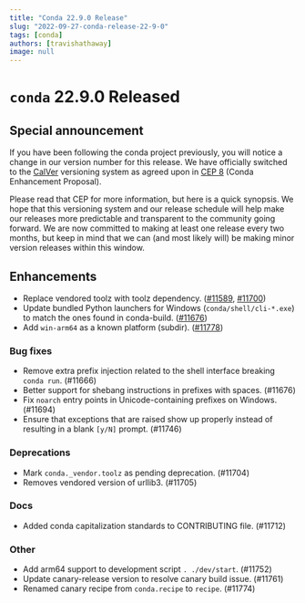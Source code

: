 ```yaml
---
title: "Conda 22.9.0 Release"
slug: "2022-09-27-conda-release-22-9-0"
tags: [conda]
authors: [travishathaway]
image: null
---
```


# `conda` 22.9.0 Released

## Special announcement

If you have been following the conda project previously, you will notice a change in our version number for this release. We have officially switched to the [CalVer](https://calver.org/) versioning system as agreed upon in [CEP 8](https://github.com/conda-incubator/ceps/blob/main/cep-8.md) (Conda Enhancement Proposal).

Please read that CEP for more information, but here is a quick synopsis. We hope that this versioning system and our release schedule will help make our releases more predictable and transparent to the community going forward. We are now committed to making at least one release every two months, but keep in mind that we can (and most likely will) be making minor version releases within this window.

<!-- truncate -->

## Enhancements

- Replace vendored toolz with toolz dependency. ([#11589](https://github.com/conda/conda/pull/11589), [#11700](https://github.com/conda/conda/pull/11700))
- Update bundled Python launchers for Windows (`conda/shell/cli-*.exe`) to match the ones found in conda-build. ([#11676](https://github.com/conda/conda/pull/11676))
- Add `win-arm64` as a known platform (subdir). ([#11778](https://github.com/conda/conda/pull/11778))

### Bug fixes

- Remove extra prefix injection related to the shell interface breaking `conda run`. (#11666)
- Better support for shebang instructions in prefixes with spaces. (#11676)
- Fix `noarch` entry points in Unicode-containing prefixes on Windows. (#11694)
- Ensure that exceptions that are raised show up properly instead of resulting in a blank `[y/N]` prompt. (#11746)

### Deprecations

- Mark `conda._vendor.toolz` as pending deprecation. (#11704)
- Removes vendored version of urllib3. (#11705)

### Docs

- Added conda capitalization standards to CONTRIBUTING file. (#11712)

### Other

- Add arm64 support to development script `. ./dev/start`. (#11752)
- Update canary-release version to resolve canary build issue. (#11761)
- Renamed canary recipe from `conda.recipe` to `recipe`. (#11774)
